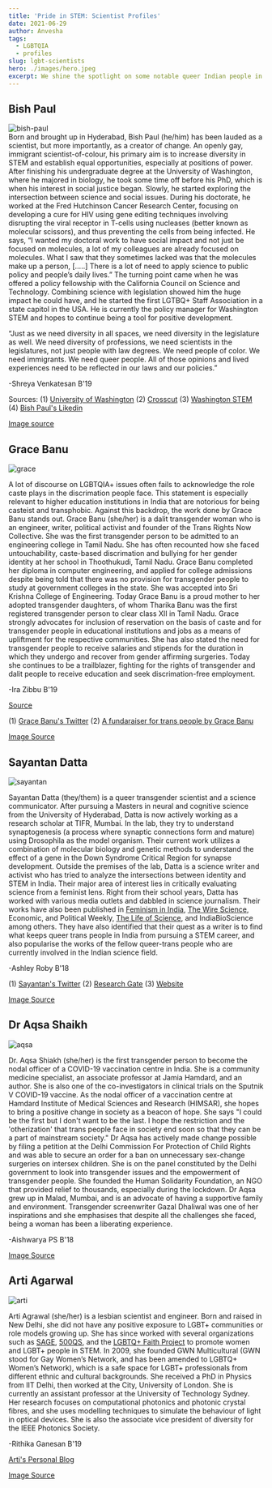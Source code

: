 ```yaml
---
title: 'Pride in STEM: Scientist Profiles'
date: 2021-06-29
author: Anvesha
tags: 
  - LGBTQIA
  - profiles
slug: lgbt-scientists  
hero: ./images/hero.jpeg
excerpt: We shine the spotlight on some notable queer Indian people in STEM, their work and beliefs. Representation matters, especially to young aspiring queer scientists.
---
```


## Bish Paul 

![bish-paul](images/Bish-Paul-2017.jpg)  
Born and brought up in Hyderabad, Bish Paul (he/him) has been lauded as a scientist, but more importantly, as a creator of change. An openly gay, immigrant scientist-of-colour, his primary aim is to increase diversity in STEM and establish equal opportunities, especially at positions of power. After finishing his undergraduate degree at the University of Washington, where he majored in biology, he took some time off before his PhD, which is when his interest in social justice began. Slowly, he started exploring the intersection between science and social issues. During his doctorate, he worked at the Fred Hutchinson Cancer Research Center, focusing on developing a cure for HIV using gene editing techniques involving disrupting the viral receptor in T-cells using nucleases (better known as molecular scissors), and thus preventing the cells from being infected. He says, “I wanted my doctoral work to have social impact and not just be focused on molecules, a lot of my colleagues are already focused on molecules. What I saw that they sometimes lacked was that the molecules make up a person, […..] There is a lot of need to apply science to public policy and people’s daily lives.” The turning point came when he was offered a policy fellowship with the California Council on Science and Technology. Combining science with legislation showed him the huge impact he could have, and he started the first LGTBQ+ Staff Association in a state capitol in the USA. He is currently the policy manager for Washington STEM and hopes to continue being a tool for positive development.  

“Just as we need diversity in all spaces, we need diversity in the legislature as well. We need diversity of professions, we need scientists in the legislatures, not just people with law degrees. We need people of color. We need immigrants. We need queer people. All of those opinions and lived experiences need to be reflected in our laws and our policies.”

-Shreya Venkatesan B'19

Sources: (1) [University of Washington](https://www.grad.uw.edu/student-alumni-profiles/bish-paul-ph-d-16-molecular-cellular-biology/) (2) [Crosscut](https://crosscut.com/2019/04/queer-indian-and-immigrant-now-hes-creating-path-others-stem) (3) [Washington STEM](https://washingtonstemsummit2018201.sched.com/speaker/bish2) (4) [Bish Paul's Likedin](https://www.linkedin.com/in/bishpaul)

[Image source](https://ccst.us/people/2017-ccst-science-fellows/biswajit-bish-paul/)


## Grace Banu

![grace](images/grace-banu.png)

A lot of discourse on LGBTQIA+ issues often fails to acknowledge the role caste plays in the discrimation people face. This statement is especially relevant to higher education institutions in India that are notorious for being casteist and transphobic. Against this backdrop, the work done by Grace Banu stands out. Grace Banu (she/her) is a dalit transgender woman who is an engineer, writer, political activist and founder of the Trans Rights Now Collective. She was the first transgender person to be admitted to an engineering college in Tamil Nadu. She has often recounted how she faced untouchability, caste-based discrimation and bullying for her gender identity at her school in Thoothukudi, Tamil Nadu. Grace Banu completed her diploma in computer engineering, and applied for college admissions despite being told that there was no provision for transgender people to study at government colleges in the state. She was accepted into Sri Krishna College of Engineering. Today Grace Banu is a proud mother to her adopted transgender daughters, of whom Tharika Banu was the first registered transgender person to clear class XII in Tamil Nadu. Grace strongly advocates for inclusion of reservation on the basis of caste and for transgender people in educational institutions and jobs as a means of upliftment for the respective communities. She has also stated the need for transgender people to receive salaries and stipends for the duration in which they undergo and recover from gender affirming surgeries. Today she continues to be a trailblazer, fighting for the rights of transgender and dalit people to receive education and seek discrimation-free employment.

-Ira Zibbu B'19

[Source](https://www.thinkcrrss.com/post/where-the-roads-cross-grace-banu-s-struggle-against-the-society)

(1) [Grace Banu's Twitter](https://twitter.com/thirunangai) (2) [A fundaraiser for trans people by Grace Banu](https://milaap.org/fundraisers/trnsgndrrelieftoothukudi)  

[Image Source](https://www.thinkcrrss.com/post/where-the-roads-cross-grace-banu-s-struggle-against-the-society)

## Sayantan Datta

![sayantan](images/sayantan-datta.png)

Sayantan Datta (they/them) is a queer transgender scientist and a science communicator. After pursuing a Masters in neural and cognitive science from the University of Hyderabad, Datta is now actively working as a research scholar at TIFR, Mumbai. In the lab, they try to understand synaptogenesis (a process where synaptic connections form and mature) using Drosophila as the model organism. Their current work utilizes a combination of molecular biology and genetic methods to understand the effect of a gene in the Down Syndrome Critical Region for synapse development. Outside the premises of the lab, Datta is a science writer and activist who has tried to analyze the intersections between identity and STEM in India. Their major area of interest lies in critically evaluating science from a feminist lens. Right from their school years, Datta has worked with various media outlets and dabbled in science journalism. Their works have also been published in [Feminism in India](https://feminisminindia.com/author/sayantand/), [The Wire Science](https://science.thewire.in/author/sayantan-datta/), Economic, and Political Weekly, [The Life of Science](https://thelifeofscience.com/author/sayantan/), and IndiaBioScience among others. They have also identified that their quest as a writer is to find what keeps queer trans people in India from pursuing a STEM career, and also popularise the works of the fellow queer-trans people who are currently involved in the Indian science field.  

-Ashley Roby B'18

(1) [Sayantan's Twitter](https://twitter.com/queersprings?) (2) [Research Gate](https://www.researchgate.net/profile/Sayantan-Datta-2) (3) [Website](https://www.sayantanspins.com/)  

[Image Source](https://www.sayantanspins.com/)

## Dr Aqsa Shaikh

![aqsa](images/aqsa.jfif)

Dr. Aqsa Shiakh (she/her) is the first transgender person to become the nodal officer of a COVID-19 vaccination centre in India. She is a community medicine specialist, an associate professor at Jamia Hamdard, and an author. She is also one of the co-investigators in clinical trials on the Sputnik V COVID-19 vaccine. As the nodal officer of a vaccination centre at Hamdard Institute of Medical Sciences and Research (HIMSAR), she hopes to bring a positive change in society as a beacon of hope. 
She says  "I could be the first but I don't want to be the last. I hope the restriction and the 'otherization' that trans people face in society end soon so that they can be a part of mainstream society."
Dr Aqsa has actively made change possible by filing a petition at the Delhi Commission For Protection of Child Rights and was able to secure an order for a ban on unnecessary sex-change surgeries on intersex children. 
She is on the panel constituted by the Delhi government to look into transgender issues and the empowerment of transgender people.
She founded the Human Solidarity Foundation, an NGO that provided relief to thousands, especially during the lockdown. Dr Aqsa grew up in Malad, Mumbai, and is an advocate of having a supportive family and environment. Transgender screenwriter Gazal Dhaliwal was one of her inspirations and she emphasises that despite all the challenges she faced, being a woman has been a liberating experience.    

-Aishwarya PS B'18

[Image Source](https://www.outlookindia.com/website/story/india-news-the-pandemic-had-a-disastrous-impact-on-the-trans-community-dr-aqsa-shaikh/376293
)
  
## Arti Agarwal

![arti](images/arti.jpg)

Arti Agrawal (she/her) is a lesbian scientist and engineer. Born and raised in New Delhi, she did not have any positive exposure to LGBT+ communities or role models growing up. She has since worked with several organizations such as [SAGE](https://www.sciencegenderequity.org.au/sage-qa-with-dr-arti-agrawal-associate-professor-and-director-women-in-engineering-and-it-faculty-of-engineering-and-it-uts/), [500QS](https://500queerscientists.com/arti-agrawal/), and the [LGBTQ+ Faith Project](https://lgbtqfaith.tumblr.com/post/139044559462/arti-agrawal-i-am-a-lesbian-and-i-am-hindu-yet) to promote women and LGBT+ people in STEM. In 2009, she founded GWN Multicultural (GWN stood for Gay Women’s Network, and has been amended to LGBTQ+ Women’s Network), which is a safe space for LGBT+ professionals from different ethnic and cultural backgrounds. She received a PhD in Physics from IIT Delhi, then worked at the City, University of London. She is currently an assistant professor at the University of Technology Sydney. Her research focuses on computational photonics and photonic crystal fibres, and she uses modelling techniques to simulate the behaviour of light in optical devices. She is also the associate vice president of diversity for the IEEE Photonics Society.   
  
-Rithika Ganesan B'19  

[Arti's Personal Blog](https://artiagrawal.wordpress.com)  
  
[Image Source](https://500queerscientists.com/wp-content/uploads/2020/02/Arti-Agrawal-scaled.jpg)



